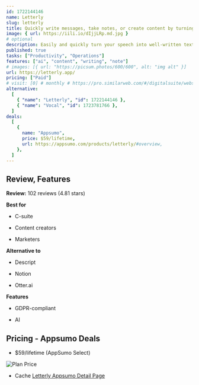 ```yaml
---
id: 1722144146
name: Letterly
slug: letterly
title: Quickly write messages, take notes, or create content by turning your speech into well-written text
image: { url: https://iili.io/dIjjLRp.md.jpg }
# optional
description: Easily and quickly turn your speech into well-written text using a convenient mobile app. Capture your voice and then let AI do the writing messages, social media posts, notes – whatever you want
published: true
tasks: ["Productivity", "Operations"]
features: ["ai", "content", "writing", "note"]
# images: [{ url: "https://picsum.photos/600/600", alt: "img alt" }]
url: https://letterly.app/
pricing: ["Paid"]
# visit: [0] # monthly # https://pro.similarweb.com/#/digitalsuite/websiteanalysis/home
alternative:
  [
    { "name": "Letterly", "id": 1722144146 },
    { "name": "Vocal", "id": 1723781766 },
  ]
deals:
  [
    {
      name: "Appsumo",
      price: $59/lifetime,
      url: https://appsumo.com/products/letterly/#overview,
    },
  ]
---
```


## Review, Features

**Review:** 102 reviews (4.81 stars)

**Best for**

- C-suite

- Content creators

- Marketers

**Alternative to**

- Descript

- Notion

- Otter.ai

**Features**

- GDPR-compliant

- AI

## Pricing - Appsumo Deals

- $59/lifetime (AppSumo Select)

<Img src="https://iili.io/dIwljDb.png" alt="Plan Price" />

- Cache [Letterly Appsumo Detail Page](https://iili.io/dIwl6ba.png)
